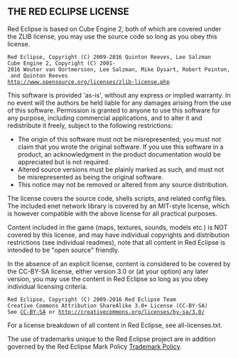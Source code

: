 == THE RED ECLIPSE LICENSE ==

Red Eclipse is based on Cube Engine 2, both of which are covered under the ZLIB license, you may use the source code so long as you obey this license.

 Red Eclipse, Copyright (C) 2009-2016 Quinton Reeves, Lee Salzman
 Cube Engine 2, Copyright (C) 2001-2016 Wouter van Oortmerssen, Lee Salzman, Mike Dysart, Robert Pointon, and Quinton Reeves
 http://www.opensource.org/licenses/zlib-license.php

This software is provided 'as-is', without any express or implied warranty. In no event will the authors be held liable for any damages arising from the use of this software. Permission is granted to anyone to use this software for any purpose, including commercial applications, and to alter it and redistribute it freely, subject to the following restrictions:

* The origin of this software must not be misrepresented; you must not claim that you wrote the original software. If you use this software in a product, an acknowledgment in the product documentation would be appreciated but is not required.
* Altered source versions must be plainly marked as such, and must not be misrepresented as being the original software.
* This notice may not be removed or altered from any source distribution.

The license covers the source code, shells scripts, and related config files. The included enet network library is covered by an MIT-style license, which is however compatible with the above license for all practical purposes.

Content included in the game (maps, textures, sounds, models etc.) is NOT covered by this license, and may have individual copyrights and distribution restrictions (see individual readmes), note that all content in Red Eclipse is intended to be "open source" friendly.

In the absence of an explicit license, content is considered to be covered by the CC-BY-SA license, either version 3.0 or (at your option) any later version, you may use the content in Red Eclipse so long as you obey individual licensing criteria.

 Red Eclipse, Copyright (C) 2009-2016 Red Eclipse Team
 Creative Commons Attribution ShareAlike 3.0+ License (CC-BY-SA)
 See [[CC-BY-SA]] or http://creativecommons.org/licenses/by-sa/3.0/

For a license breakdown of all content in Red Eclipse, see all-licenses.txt.

The use of trademarks unique to the Red Eclipse project are in addition governed by the Red Eclipse Mark Policy [[Trademark Policy]].